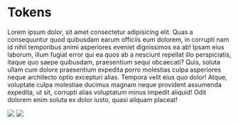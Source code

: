 
<Meta title='Platform/Tokens' />

# Tokens

Lorem ipsum dolor, sit amet consectetur adipisicing elit. Quas a consequuntur quod quibusdam earum officiis eum dolorem, in corrupti nam id nihil temporibus animi asperiores eveniet dignissimos ea ab! Ipsam eius laborum, illum fugiat error qui ea quos ab a nesciunt repellat illo perspiciatis, itaque quo saepe quibusdam, praesentium sequi obcaecati? Quis, soluta ullam cum dolore praesentium expedita porro molestias culpa asperiores neque architecto optio excepturi alias. Tempora velit eius quo dolor! Atque, voluptate culpa molestiae ducimus magnam neque provident assumenda expedita, ut sit, corrupti alias voluptatum minus impedit aliquid! Odit dolorem enim soluta ex dolor iusto, quasi aliquam placeat!

<img src={ColorsImage} />
<img src={TypeImage} />
